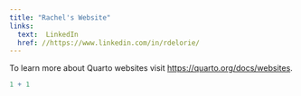 ```yaml
---
title: "Rachel's Website"
links:
  text:  LinkedIn
  href: //https://www.linkedin.com/in/rdelorie/
---
```


To learn more about Quarto websites visit <https://quarto.org/docs/websites>.

```r
1 + 1
```
